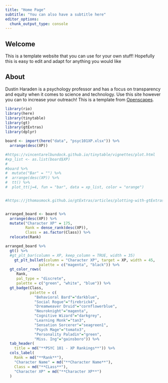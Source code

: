 ```yaml
---
title: "Home Page"
subtitle: "You can also have a subtitle here"
editor_options: 
  chunk_output_type: console
---
```


## Welcome {#welcome}

This is a template website that you can use for your own stuff! Hopefully this is easy to edit and adapt for anything you would like

## About

Dustin Haraden is a psychology professor and has a focus on transparency and equity when it comes to science and technology. Use this site however you can to increase your outreach! This is a template from [Openscapes](https://openscapes.org).

```r
library(rio)
library(here)
library(tinytable)
library(gt)
library(gtExtras)
library(dplyr)

board <- import(here("data", "psyc101XP.xlsx")) %>% 
  arrange(desc(XP))

#https://vincentarelbundock.github.io/tinytable/vignettes/plot.html
#xp_list <- as.list(board$XP)
#
#board %>% 
#  mutate("Bar" = "") %>% 
#  arrange(desc(XP)) %>% 
#  tt() %>% 
#  plot_tt(j=4, fun = "bar", data = xp_list, color = "orange")


#https://jthomasmock.github.io/gtExtras/articles/plotting-with-gtExtras.html


arranged_board <- board %>% 
  arrange(desc(XP)) %>% 
  mutate("Character XP" = 175, 
         Rank = dense_rank(desc(XP)),
         Class = as.factor(Class)) %>% 
  relocate(Rank)

arranged_board %>% 
  gt() %>%
  #gt_plt_bar(column = XP, keep_column = TRUE, width = 35) 
    gt_plt_bullet(column = "Character XP", target = XP, width = 45,
               palette = c("magenta", "black")) %>%
  gt_color_rows(
     Rank, 
     pal_type = "discrete", 
     palette = c("green", "white", "blue")) %>% 
  gt_badge(Class, 
           palette = c(
             "Behavioral Bard"="darkblue",
             "Social Rogue"="firebrick4",
             "Dreamweaver Druid"="cornflowerblue",
             "Neuroknight"="magenta",
             "Cognitive Wizard"="darkgrey",
             "Learning Monk"="tan3",
             "Sensation Sorcerer"="seagreen1",
             "Psych Mage"="tomato3",
             "Personality Paladin"="green",
             "Miss. Ing"="gainsboro")) %>% 
  tab_header(
    title = md("**PSYC 101 - XP Rankings**")) %>% 
  cols_label(
    Rank = md("**Rank**"), 
    "Character Name" = md("**Character Name**"),
    Class = md("**CLass**"), 
    "Character XP" = md("**Character XP**")
  )


  


```

